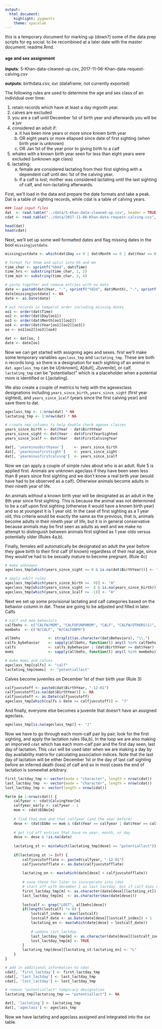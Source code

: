 ```yaml
---
output: 
  html_document:
    highlight: pygments
    theme: spacelab
---
```


this is a temporary document for marking up (down?) some of the data prep scripts for eg social. to be recombined at a later date with the master document: readme.Rmd.

#### age and sex assignment

**inputs**: 5-Khan-data-cleaned-up.csv, 2017-11-06-Khan-data-request-calving.csv

**outputs**: birthdata.csv, `dat` (dataframe, not currently exported)

The following rules are used to determine the age and sex class of an individual over time:

1. retain records which have at least a day mgonth year.
2. calves are excluded
3. you are a calf until December 1st of birth year and afterwards you will be a juv
4. considered an adult if:
    a. it has been nine years or more since known birth year
    b. OR eight years or more ellapsed since date of first sighting (when birth year is unknown)
    c. OR Jan 1st of the year prior to giving birth to a calf
5. whales with a known birth year seen for less than eight years were excluded (unknown age class)
6. lactating:
    a. female are considered lactating from their first sighting with a dependent calf until dec 1st of the calving year.
    b. if a calf is lost; mother was considered lactating until the last sighting of calf, and non-lactating afterwards.


First, we'll load in the data and prepare the date formats and take a peak. Dat is a table of sighting records, while cdat is a table of calving years.


```r
### load input files
dat  <- read.table("../data/5-Khan-data-cleaned-up.csv", header = TRUE, sep = ',')
cdat <- read.table("../data/2017-11-06-Khan-data-request-calving.csv", header = TRUE, sep = ',')

head(dat)
head(cdat)
```

Next, we'll set up some well formatted dates and flag missing dates in the bool `missingjustdate`.
```r
missingjustdate <- which(dat$Day == 0 | dat$Month == 0 | dat$Year == 0)

# format for hhmm and split into hh and mm
time_char <- sprintf("%04d", dat$Time)
time_hrs <- substring(time_char, 1, 2)
time_min <- substring(time_char, 3, 4)

# paste together and remove entries with no date
date <- paste0(dat$Year, "-", sprintf("%02d", dat$Month), "-", sprintf("%02d", dat$Day))
date[missingjustdate] <- NA
date <- as.Date(date)

# put records in temporal order including missing dates
oo1 <- order(dat$Time)
oo2 <- order(dat$Day[oo1])
oo3 <- order(dat$Month[oo1][oo2])
oo4 <- order(dat$Year[oo1][oo2][oo3])
oo <- oo1[oo2][oo3][oo4]

dat <- dat[oo, ]
date <- date[oo]
````

Now we can get started with assigning ages and sexes. first we'll make some temporary variables `ageclass_tmp` and `lactating_tmp`. These are both n records long. so there is a designation for each sighting of an animal in `dat`. `ageclass_tmp` can be U[nknown], A[dult], J[uvenile], or calf. `lactating_tmp` can be "potentiallact" which is a placeholder when a potential mom is identified or L[actating].

We also create a couple of metrics to help with the agesexclass designations including `years_since_birth`, `years_since_sight` (first year sighted), and `years_since_1calf` (years since the first calving year) and save them to dat.

```r
ageclass_tmp <- 1:nrow(dat) * NA
lactating_tmp <- 1:nrow(dat) * NA

# create new columns to help double check agesex classes
years_since_birth <- dat$Year - dat$BirthYear
years_since_sight <- dat$Year - dat$FirstYearSighted
years_since_1calf <- dat$Year - dat$FirstCalvingYear

dat[, 'yearminusbirthyear']  	<- years_since_birth
dat[, 'yearminusfirstsight'] 	<- years_since_sight
dat[, 'yearminusfirstcalving'] 	<- years_since_1calf
```

Now we can apply a couple of simple rules about who is an adult. Rule 5 is applied first. Animals are unknown ageclass if they have been seen less than 8 years since first sighting and we don't know a real birth year (would have had to be observed as a calf). Otherwise animals become adults in their nineth year of life.

An animals without a known birth year will be designated as an adult in the 8th year since first sighting. This is because the animal was not determined to be a calf upon first sighting (otherwise it would have a known birth year) and so at youngest it is 1 year old. In the case of first sighting as a 1 year old, this criteria would be exactly the same as the previous, that is, animals become adults in their nineth year of life, but it is in general conservative because animals may be first seen as adults as well and we make no attempt to distinguish between animals first sighted as 1 year olds versus potentially older (Rules 4a,b).

Finally, females will automatically be designated an adult the year before they gave birth to their first calf (if known) regardless of their real age, since they would've had to be sexually mature to become pregnant. (Rule 4c)

```r
# make unknowns
ageclass_tmp[which(years_since_sight <= 8 & is.na(dat$BirthYear))] <- "U"

# apply adult rules
ageclass_tmp[which(years_since_birth >=  9)] <- "A"
ageclass_tmp[which(years_since_sight >=  8 & is.na(years_since_birth))]  <- "A"
ageclass_tmp[which(years_since_1calf >= -1)] <- "A"
```

Next we set up some provisional lactating and calf categories based on the behavior column in dat. These are going to be adjusted and filled in later. Calfs

```r
# calf and mom behaviors
calfbehs <- c("CALFW/MOM", "CALFOFUNPHMOM", "CALF", "CALFW/OTHERS(S)", "CALFW/UNPH")
mombehs  <- c("W/CALF", "W/CALFUNPH")

allbehs  			<- strsplit(as.character(dat$Behaviors), "\\.")
calfs_bybehavior    <- sapply(allbehs, function(l) any(l %in% calfbehs))
calfs 				<- calfs_bybehavior | (dat$BirthYear >= dat$Year)
moms	 			<- sapply(allbehs, function(l) any(l %in% mombehs))

# make moms and calves
ageclass_tmp[calfs] <- "calf"
lactating_tmp[moms]  <- "potentiallact"
```

Calves become juveniles on December 1st of their birth year (Rule 3)

```r
calfjuvcutoff <- paste0(dat$BirthYear, "-12-01")
calfjuvcutoff[is.na(dat$BirthYear)] <- NA
calfjuvcutoff <- as.Date(calfjuvcutoff)
ageclass_tmp[which(calfs & date >= calfjuvcutoff)] <- "J"
```

And finally, everyone else becomes a juvenile that doesn't have an assigned ageclass.

```r
ageclass_tmp[is.na(ageclass_tmp)] <- "J"
```

Now we have to go through each mom-calf pair by pair, look for the first sighting, and apply the lactation rules (6a,b). In the loop we are also making an imporved `cdat` which has each mom-calf pair and the first day seen, last day of lactation. This `cdat` will be used later when we are making a day by day availability matrix for calculating association indices. Note that the last day of lactation will be either December 1st or the day of last calf sighting before an inferred death (loss) of calf and so in most cases the end of lactation is somewhat arbitrary.

```r
first_lactday_tmp <- vector(mode = "character", length = nrow(cdat))
last_lactday_tmp  <- vector(mode = "character", length = nrow(cdat))
lost_lactday_tmp <- vector(length = nrow(cdat))

for(m in 1:nrow(cdat)) {
	calfyear <- cdat$CalvingYear[m]
	calfyear_early <- calfyear - 1
	mom <- cdat$EGNo[m]
	
	# find that mom and that calfyear (and the year before)
	dese <- (dat$EGNo == mom & (dat$Year == calfyear | dat$Year == calfyear_early))
	
	# get rid off entries that have no year, month, or day
	dese <- dese & !is.na(date)
	
	lactating_st <- min(which(lactating_tmp[dese] == "potentiallact"))
	
	if(lactating_st != Inf) {
		calfjuvcutofflate <- paste0(calfyear, "-12-01")
		calfjuvcutofflate <- as.Date(calfjuvcutofflate)
		
		lactating_en <- max(which(date[dese] < calfjuvcutofflate))
		
		# save these for later to incorporate into cdat
		# start off with december 1 as last lactday, but if calf dies update to earlier
		first_lactday_tmp[m] <- as.character(date[dese][lactating_st])
		last_lactday_tmp[m]  <- as.character(max(date[dese]))
		
		lostcalf <- grep("LOST", allbehs[dese])
		if(length(lostcalf) != 0) {
			lostcalf_index <- max(lostcalf)
			lostcalf_date <- as.Date(date[dese][lostcalf_index]) + 1
			lactating_en <- max(which(date[dese] < lostcalf_date))
			
			# update last_lactday
			last_lactday_tmp[m] <- as.character(date[dese][lostcalf_index])
			lost_lactday_tmp[m] <- TRUE
		}
		lactating_tmp[dese][lactating_st:lactating_en] <- "L"
	}
}

# add in additional information to cdat
cdat[, 'first_lactday'] <- first_lactday_tmp
cdat[, 'last_lactday'] <- last_lactday_tmp
cdat[, 'lost_lactday'] <- lost_lactday_tmp

# remove "potentiallact" temporary designation
lactating_tmp[lactating_tmp == "potentiallact"] <- NA

dat[, 'lactating'] <- lactating_tmp
dat[, 'ageclass'] <- ageclass_tmp
```

Now we have lactating and ageclass assigned and integrated into the `dat` table.


